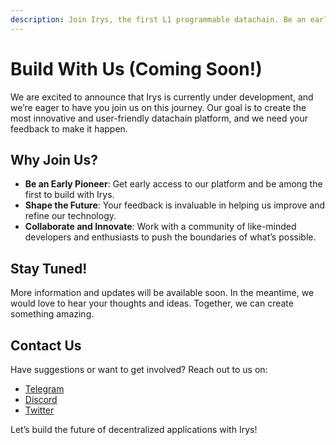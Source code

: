 ```yaml
---
description: Join Irys, the first L1 programmable datachain. Be an early pioneer, shape the future, and collaborate with like-minded developers. Stay tuned for updates and share your feedback.
---
```


# Build With Us (Coming Soon!)

We are excited to announce that Irys is currently under development, and we’re eager to have you join us on this journey. Our goal is to create the most innovative and user-friendly datachain platform, and we need your feedback to make it happen.

## Why Join Us?

- **Be an Early Pioneer**: Get early access to our platform and be among the first to build with Irys.
- **Shape the Future**: Your feedback is invaluable in helping us improve and refine our technology.
- **Collaborate and Innovate**: Work with a community of like-minded developers and enthusiasts to push the boundaries of what’s possible.

## Stay Tuned!

More information and updates will be available soon. In the meantime, we would love to hear your thoughts and ideas. Together, we can create something amazing.

## Contact Us

Have suggestions or want to get involved? Reach out to us on:

- [Telegram](https://t.me/irysxyz)
- [Discord](https://discord.gg/irys)
- [Twitter](https://twitter.com/irys_xyz)

Let’s build the future of decentralized applications with Irys!
